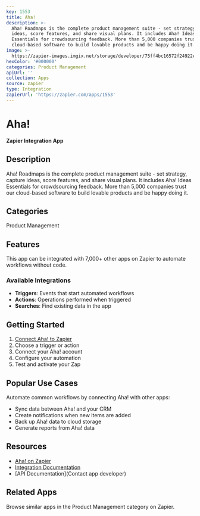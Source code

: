 ```yaml
---
key: 1553
title: Aha!
description: >-
  Aha! Roadmaps is the complete product management suite - set strategy, capture
  ideas, score features, and share visual plans. It includes Aha! Ideas
  Essentials for crowdsourcing feedback. More than 5,000 companies trust our
  cloud-based software to build lovable products and be happy doing it.
image: >-
  https://zapier-images.imgix.net/storage/developer/75ff4bc16572f24922e0bbf6554d4821.png?auto=format%2Ccompress&ixlib=python-3.0.0&q=50
hexColor: '#000000'
categories: Product Management
apiUrl: ''
collection: Apps
source: zapier
type: Integration
zapierUrl: 'https://zapier.com/apps/1553'
---
```

# Aha!

**Zapier Integration App**

## Description

Aha! Roadmaps is the complete product management suite - set strategy, capture ideas, score features, and share visual plans. It includes Aha! Ideas Essentials for crowdsourcing feedback. More than 5,000 companies trust our cloud-based software to build lovable products and be happy doing it.

## Categories

Product Management

## Features

This app can be integrated with 7,000+ other apps on Zapier to automate workflows without code.

### Available Integrations

- **Triggers**: Events that start automated workflows
- **Actions**: Operations performed when triggered
- **Searches**: Find existing data in the app

## Getting Started

1. [Connect Aha! to Zapier](https://zapier.com/apps/1553)
2. Choose a trigger or action
3. Connect your Aha! account
4. Configure your automation
5. Test and activate your Zap

## Popular Use Cases

Automate common workflows by connecting Aha! with other apps:

- Sync data between Aha! and your CRM
- Create notifications when new items are added
- Back up Aha! data to cloud storage
- Generate reports from Aha! data

## Resources

- [Aha! on Zapier](https://zapier.com/apps/1553)
- [Integration Documentation](https://zapier.com/apps/1553/integrations)
- [API Documentation](Contact app developer)

## Related Apps

Browse similar apps in the Product Management category on Zapier.
